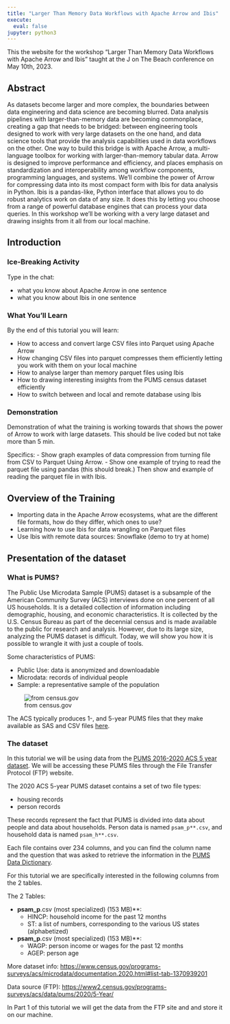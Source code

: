 ```yaml
---
title: "Larger Than Memory Data Workflows with Apache Arrow and Ibis"
execute:
  eval: false
jupyter: python3
---
```


This the website for the workshop "Larger Than Memory Data Workflows
with Apache Arrow and Ibis" taught at the J on The Beach conference on
May 10th, 2023.


## Abstract

As datasets become larger and more complex, the boundaries between
data engineering and data science are becoming blurred. Data analysis
pipelines with larger-than-memory data are becoming commonplace,
creating a gap that needs to be bridged: between engineering tools
designed to work with very large datasets on the one hand, and data
science tools that provide the analysis capabilities used in data
workflows on the other. One way to build this bridge is with Apache
Arrow, a multi-language toolbox for working with larger-than-memory
tabular data. Arrow is designed to improve performance and efficiency,
and places emphasis on standardization and interoperability among
workflow components, programming languages, and systems. We'll combine
the power of Arrow for compressing data into its most compact form
with Ibis for data analysis in Python. Ibis is a pandas-like, Python
interface that allows you to do robust analytics work on data of any
size. It does this by letting you choose from a range of powerful
database engines that can process your data queries. In this workshop
we'll be working with a very large dataset and drawing insights from
it all from our local machine.

## Introduction 

### Ice-Breaking Activity

Type in the chat:

- what you know about Apache Arrow in one sentence
- what you know about Ibis in one sentence

### What You'll Learn

By the end of this tutorial you will learn: 

- How to access and convert large CSV files into Parquet using Apache Arrow 
- How changing CSV files into parquet compresses them efficiently letting you work with them on your local machine 
- How to analyse larger than memory parquet files using Ibis 
- How to drawing interesting insights from the PUMS census dataset efficiently
- How to switch between and local and remote database using Ibis 

### Demonstration 

Demonstration of what the training is working towards that shows the
power of Arrow to work with large datasets. This should be live coded
but not take more than 5 min.

Specifics: 
- Show graph examples of data compression from turning file from CSV to Parquet Using Arrow.
- Show one example of trying to read the parquet file using pandas (this should break.) Then show and example of reading the parquet file in with Ibis. 

## Overview of the Training

* Importing data in the Apache Arrow ecosystems, what are the
  different file formats, how do they differ, which ones to use?
* Learning how to use Ibis for data wrangling on Parquet files
* Use Ibis with remote data sources: Snowflake (demo to try at home)

## Presentation of the dataset

### What is PUMS?

The Public Use Microdata Sample (PUMS) dataset is a subsample of the American Community Survey (ACS) interviews done on one percent of all US households. It is a detailed collection of information including demographic, housing, and economic characteristics. It is collected by the U.S. Census Bureau as part of the decennial census and is made available to the public for research and analysis. However, due to its large size, analyzing the PUMS dataset is difficult. Today, we will show you how it is possible to wrangle it with just a couple of tools.

Some characteristics of PUMS:

- Public Use: data is anonymized and downloadable 
- Microdata: records of individual people 
- Sample: a representative sample of the population 

![from census.gov](whatispums.png)

The ACS typically produces 1-, and 5-year PUMS files that they make available as SAS and CSV files [here](https://www.census.gov/programs-surveys/acs/microdata/access.2021.html#list-tab-735824205). 


### The dataset

In this tutorial we will be using data from the [PUMS 2016-2020 ACS 5 year dataset](https://www.census.gov/programs-surveys/acs/microdata/access.2020.html#list-tab-735824205). We will be accessing these PUMS files through the File Transfer Protocol (FTP) website. 

The 2020 ACS 5-year PUMS dataset contains a set of two file types:

* housing records 
* person records 

These records represent the fact that PUMS is divided into data about people and data about households. Person data is named `psam_p**.csv`, and household data is named `psam_h**.csv`.

Each file contains over 234 columns, and you can find the column name and the question that was asked to retrieve the information in the [PUMS Data Dictionary](https://www2.census.gov/programs-surveys/acs/tech_docs/pums/data_dict/PUMS_Data_Dictionary_2016-2020.pdf). 

For this tutorial we are specifically interested in the following columns from the 2 tables. 

The 2 Tables: 

- **psam_p**.csv (most specialized) (153 MB)**: 
  + HINCP: household income for the past 12 months
  + ST: a list of numbers, corresponding to the various US states (alphabetized)


- **psam_p**.csv (most specialized) (153 MB)**: 
  + WAGP: person income or wages for the past 12 months
  + AGEP: person age 


More dataset info: [https://www.census.gov/programs-surveys/acs/microdata/documentation.2020.html#list-tab-1370939201](https://www.census.gov/programs-surveys/acs/microdata/documentation.2020.html#list-tab-1370939201)

Data source (FTP): [https://www2.census.gov/programs-surveys/acs/data/pums/2020/5-Year/](https://www2.census.gov/programs-surveys/acs/data/pums/2020/5-Year/)

 

In Part 1 of this tutorial we will get the data from the FTP site and and store it on our machine. 


